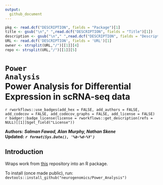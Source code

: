```yaml
---
output:
  github_document
---
```


```r
pkg <- read.dcf("DESCRIPTION", fields = "Package")[1]
title <- gsub("\n"," ",read.dcf("DESCRIPTION", fields = "Title")[1])
description <- gsub("\n"," ",read.dcf("DESCRIPTION", fields = "Description")[1])
URL <- read.dcf('DESCRIPTION', fields = 'URL')[1]
owner <- strsplit(URL,"/")[[1]][4]
repo <- strsplit(URL,"/")[[1]][5]
```

# <code>Power Analysis</code><br>Power Analysis for Differential Expression in scRNA-seq data  

`r rworkflows::use_badges(add_hex = FALSE, add_authors = FALSE, add_codecov = FALSE, add_codecov_graphs = FALSE, add_license = FALSE)`
`r badger::badge_license(license = rworkflows::get_description(refs = NULL)[[1]]$get_field("License"))`

**Authors:** ***Salman Fawad, Alan Murphy, Nathan Skene***  
**Updated:** ***`r format(Sys.Date(), '%b-%d-%Y')`***  


## Introduction

Wraps work from [this](https://github.com/neurogenomics/scRNA-seq_Power_Analysis) repository into an R package.

To install (once made public), run:
`devtools::install_github("neurogenomics/Power_Analysis")`

